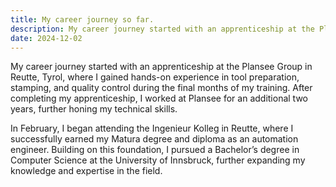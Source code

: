 ```yaml
---
title: My career journey so far.
description: My career journey started with an apprenticeship at the Plansee Group in Reutte, Tyrol, where I gained hands-on experience in tool preparation, stamping, and quality control during the final months of my training. After completing my apprenticeship, I worked at Plansee for an additional two years, further honing my technical skills.
date: 2024-12-02
---
```


My career journey started with an apprenticeship at the Plansee Group in Reutte, Tyrol, where I gained hands-on experience in tool preparation, stamping, and quality control during the final months of my training. After completing my apprenticeship, I worked at Plansee for an additional two years, further honing my technical skills.

In February, I began attending the Ingenieur Kolleg in Reutte, where I successfully earned my Matura degree and diploma as an automation engineer. Building on this foundation, I pursued a Bachelor’s degree in Computer Science at the University of Innsbruck, further expanding my knowledge and expertise in the field.